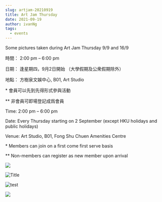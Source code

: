```yaml
---
slug: artjam-20210919
title: Art Jam Thursday
date: 2021-09-19
author: ivanNg
tags:
  - events
---
```

<!--StartFragment-->

Some pictures taken during Art Jam Thursday 9/9 and 16/9

時間： 2:00 pm – 6:00 pm

日期： 逢星期四，9月2日開始 （大學假期及公衆假期除外）

地點： 方樹泉文娛中心, B01, Art Studio

\* 會員可以先到先得形式參與活動

\*\* 非會員可即場登記成爲會員

Time: 2:00 pm – 6:00 pm

Date: Every Thursday starting on 2 September (except HKU holidays and public holidays)

Venue: Art Studio, B01, Fong Shu Chuen Amenities Centre

\* Members can join on a first come first serve basis

\*\* Non-members can register as new member upon arrival

<!--EndFragment-->

![](/images/artjam-20210919/whatsapp-image-2021-09-16-at-4.46.21-pm.jpeg)

![](/images/whatsapp-image-2021-09-16-at-4.46.22-pm.jpeg "Title")

![test](/images/whatsapp-image-2021-09-16-at-5.19.17-pm.jpeg "test")

![](/images/whatsapp-image-2021-09-16-at-6.55.29-pm.jpeg)